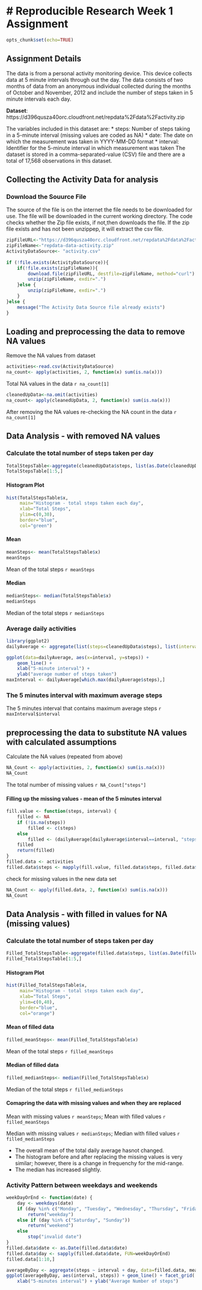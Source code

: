 # Reproducible Research Week 1 Assignment
========================================================
```r
opts_chunk$set(echo=TRUE)
```
## Assignment Details
The data is from a personal activity monitoring device. This device collects data at 5 minute intervals through out the day. The data consists of two months of data from an anonymous individual collected during the months of October and November, 2012 and include the number of steps taken in 5 minute intervals each day.

__Dataset__: https://d396qusza40orc.cloudfront.net/repdata%2Fdata%2Factivity.zip

The variables included in this dataset are:
* steps: Number of steps taking in a 5-minute interval (missing values are coded as NA)
* date: The date on which the measurement was taken in YYYY-MM-DD format
* interval: Identifier for the 5-minute interval in which measurement was taken
The dataset is stored in a comma-separated-value (CSV) file and there are a total of 17,568 observations in this dataset.

## Collecting the Activity Data for analysis
### Download the Souurce File
The source of the file is on the internet the file needs to be downloaded for use. The file will be downloaded in the current working directory. The code checks whether the Zip file exists, if not,then downloads the file. If the zip file exists and has not been unzippep, it will extract the csv file.

```r
zipFileURL<-"https://d396qusza40orc.cloudfront.net/repdata%2Fdata%2Factivity.zip"
zipFileName<-"repdata-data-activity.zip"
ActivityDataSource<- "activity.csv"
    
if (!file.exists(ActivityDataSource)){
    if(!file.exists(zipFileName)){
        download.file(zipFileURL, destfile=zipFileName, method="curl")
        unzip(zipFileName, exdir=".")
    }else {
        unzip(zipFileName, exdir=".")
    }
}else {
    message("The Activity Data Source file already exists")
}

```

## Loading and preprocessing the data to remove NA values
Remove the NA values from dataset
```r
activities<-read.csv(ActivityDataSource)
na_count<- apply(activities, 2, function(x) sum(is.na(x)))
```
Total NA values in the data `r na_count[1]`

```r
cleanedUpData<-na.omit(activities)
na_count<- apply(cleanedUpData, 2, function(x) sum(is.na(x))) 
```
After removing the NA values re-checking the NA count in the data `r na_count[1]`

## Data Analysis - with removed NA values

### Calculate the total number of steps taken per day

```r
TotalStepsTable<-aggregate(cleanedUpData$steps, list(as.Date(cleanedUpData$date)), FUN=sum)
TotalStepsTable[1:5,]
```

#### Histogram Plot
```r
hist(TotalStepsTable$x, 
     main="Histogram - total steps taken each day", 
     xlab="Total Steps",
     ylim=c(0,30),
     border="blue", 
     col="green")
```
#### Mean
```r
meanSteps<- mean(TotalStepsTable$x)
meanSteps
```
Mean of the total steps `r meanSteps`

#### Median
```r
medianSteps<- median(TotalStepsTable$x)
medianSteps
```
Median of the total steps `r medianSteps`

### Average daily activities
```r
library(ggplot2)
dailyAverage <- aggregate(list(steps=cleanedUpData$steps), list(interval=cleanedUpData$interval), FUN=mean)

ggplot(data=dailyAverage, aes(x=interval, y=steps)) + 
    geom_line() + 
    xlab("5-minute interval") +
    ylab("average number of steps taken")
maxInterval <- dailyAverage[which.max(dailyAverage$steps),]
```
### The 5 minutes interval with maximum average steps
The 5 minutes interval that contains maximum average steps `r maxInterval$interval`

## preprocessing the data to substitute NA values with calculated assumptions
Calculate the NA values (repeated from above)
```r
NA_Count <- apply(activities, 2, function(x) sum(is.na(x)))
NA_Count
```
The total number of missing values `r NA_Count["steps"]`

#### Filling up the missing values - mean of the 5 minutes interval
```r
fill.value <- function(steps, interval) {
    filled <- NA
    if (!is.na(steps))
        filled <- c(steps)
    else
        filled <- (dailyAverage[dailyAverage$interval==interval, "steps"])
    filled
    return(filled)
}
filled.data <- activities
filled.data$steps <- mapply(fill.value, filled.data$steps, filled.data$interval)
```

check for missing values in the new data set
```r
NA_Count <- apply(filled.data, 2, function(x) sum(is.na(x)))
NA_Count
```

## Data Analysis - with filled in values for NA (missing values)

### Calculate the total number of steps taken per day

```r
Filled_TotalStepsTable<-aggregate(filled.data$steps, list(as.Date(filled.data$date)), FUN=sum)
Filled_TotalStepsTable[1:5,]
```

#### Histogram Plot
```r
hist(Filled_TotalStepsTable$x, 
     main="Histogram - total steps taken each day", 
     xlab="Total Steps",
     ylim=c(0,40),
     border="blue", 
     col="orange")
```
#### Mean of filled data
```r
filled_meanSteps<- mean(Filled_TotalStepsTable$x)
```
Mean of the total steps `r filled_meanSteps`

#### Median of filled data
```r
filled_medianSteps<- median(Filled_TotalStepsTable$x)
```
Median of the total steps `r filled_medianSteps`

#### Comapring the data with missing values and when they are replaced
Mean with missing values `r meanSteps`; Mean with filled values `r filled_meanSteps`

Median with missing values `r medianSteps`; Median with filled values `r filled_medianSteps`

* The overall mean of the total daily average hasnot changed. 
* The histogram before and after replacing the missing values is very similar;      however, there is a change in frequenchy for the mid-range.
* The median has increased slightly.

### Activity Pattern between weekdays and weekends
```r
weekDayOrEnd <- function(date) {
    day <- weekdays(date)
    if (day %in% c("Monday", "Tuesday", "Wednesday", "Thursday", "Friday"))
        return("weekday")
    else if (day %in% c("Saturday", "Sunday"))
        return("weekend")
    else
        stop("invalid date")
}
filled.data$date <- as.Date(filled.data$date)
filled.data$day <- sapply(filled.data$date, FUN=weekDayOrEnd)
filled.data[1:10,]
```

```r

averageByDay <- aggregate(steps ~ interval + day, data=filled.data, mean)
ggplot(averageByDay, aes(interval, steps)) + geom_line() + facet_grid(. ~ day) +
    xlab("5-minutes interval") + ylab("Average Number of steps")

```
